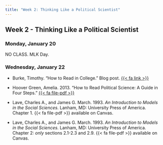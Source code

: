```yaml
---
title: "Week 2: Thinking Like a Political Scientist"
---
```


::: {.content-visible when-format="pdf"}

## Week 2 - Thinking Like a Political Scientist

:::


### Monday, January 20

NO CLASS. MLK Day.


### Wednesday, January 22

- Burke, Timothy. "How to Read in College." Blog post. [{{< fa link >}}](https://blogs.swarthmore.edu/burke/permanent-features-advice-on-academia/how-to-read-in-college/)

- Hoover Green, Amelia. 2013. "How to Read Political Science: A Guide in Four Steps." [{{< fa file-pdf >}}](https://calgara.github.io/Pol157_Spring2019/howtoread.pdf)

- Lave, Charles A., and James G. March. 1993. *An Introduction to Models in the Social Sciences.* Lanham, MD: University Press of America. Chapter 1. {{< fa file-pdf >}} available on Canvas.

- Lave, Charles A., and James G. March. 1993. *An Introduction to Models in the Social Sciences.* Lanham, MD: University Press of America. Chapter 2: *only* sections 2.1-2.3 and 2.9. {{< fa file-pdf >}} available on Canvas.

